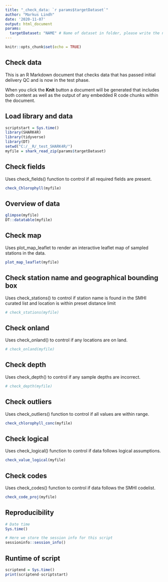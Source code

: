 ```yaml
---
title: "_check_data: `r params$targetDataset`"
author: "Markus Lindh"
date: '2020-11-07'
output: html_document
params:
  targetDataset: "NAME" # Name of dataset in folder, please write the name exactly as it is in the current source data folder
---
```


```r
knitr::opts_chunk$set(echo = TRUE)
```

## Check data

This is an R Markdown document that checks data that has passed initial delivery QC and is now in the test phase.

When you click the **Knit** button a document will be generated that includes both content as well as the output of any embedded R code chunks within the document.

## Load library and data

```r
scriptstart = Sys.time()
library(SHARK4R)
library(tidyverse)
library(DT)
setwd("C:/__R/_test_SHARK4R/")
myfile = shark_read_zip(params$targetDataset)
```

## Check fields

Uses check_fields() function to control if all required fields are present.

```r
check_Chlorophyll(myfile)
```

## Overview of data

```r
glimpse(myfile)
DT::datatable(myfile)
```

## Check map

Uses plot_map_leaflet to render an interactive leaflet map of sampled stations in the data.

```r
plot_map_leaflet(myfile)
```

## Check station name and geographical bounding box

Uses check_stations() to control if station name is found in the SMHI curated list and location is within preset distance limit

```r
# check_stations(myfile)
```

## Check onland

Uses check_onland() to control if any locations are on land.

```r
# check_onland(myfile)
```

## Check depth

Uses check_depth() to control if any sample depths are incorrect.

```r
# check_depth(myfile)
```

## Check outliers

Uses check_outliers() function to control if all values are within range.

```r
check_chlorophyll_conc(myfile)
```

## Check logical

Uses check_logical() function to control if data follows logical assumptions.

```r
check_value_logical(myfile)
```

## Check codes

Uses check_codes() function to control if data follows the SMHI codelist.

```r
check_code_proj(myfile)
```

## Reproducibility

```r
# Date time
Sys.time()

# Here we store the session info for this script
sessioninfo::session_info()
```

## Runtime of script

```r
scriptend = Sys.time()
print(scriptend-scriptstart)
```